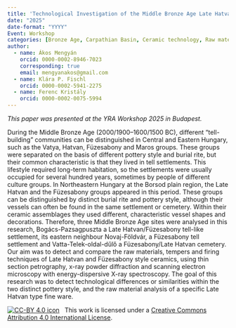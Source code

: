 ```yaml
---
title: 'Technological Investigation of the Middle Bronze Age Late Hatvan and Füzesabony Style Pottery from the Borsod Plain Region, Northeastern Hungary'
date: "2025"
date-format: "YYYY"
Event: Workshop
categories: [Bronze Age, Carpathian Basin, Ceramic technology, Raw materials, Firing technology]
author: 
  - name: Ákos Mengyán
    orcid: 0000-0002-8946-7023
    corresponding: true
    email: mengyanakos@gmail.com
  - name: Klára P. Fischl
    orcid: 0000-0002-5941-2275
  - name: Ferenc Kristály
    orcid: 0000-0002-0075-5994
---
```


*This paper was presented at the YRA Workshop 2025 in Budapest.*

During the Middle Bronze Age (2000/1900–1600/1500 BC), different “tell-building” communities can be distinguished in Central and Eastern Hungary, such as the Vatya, Hatvan, Füzesabony and Maros groups. These groups were separated on the basis of different pottery style and burial rite, but their common characteristic is that they lived in tell settlements. This lifestyle required long-term habitation, so the settlements were usually occupied for several hundred years, sometimes by people of different culture groups. In Northeastern Hungary at the Borsod plain region, the Late Hatvan and the Füzesabony groups appeared in this period. These groups can be distinguished by distinct burial rite and pottery style, although their vessels can often be found in the same settlement or cemetery. Within their ceramic assemblages they used different, characteristic vessel shapes and decorations.
Therefore, three Middle Bronze Age sites were analysed in this research, Bogács-Pazsagpuszta a Late Hatvan/Füzesabony tell-like settlement, its eastern neighbour Novaj-Földvár, a Füzesabony tell settlement and Vatta-Telek-oldal-dűlő a Füzesabony/Late Hatvan cemetery. Our aim was to detect and compare the raw materials, tempers and firing techniques of Late Hatvan and Füzesabony style ceramics, using thin section petrography, x-ray powder diffraction and scanning electron microscopy with energy-dispersive X-ray spectroscopy. The goal of this research was to detect technological differences or similarities within the two distinct pottery style, and the raw material analysis of a specific Late Hatvan type fine ware.

[![CC-BY 4.0 icon](https://i.creativecommons.org/l/by/4.0/88x31.png)](http://creativecommons.org/licenses/by/4.0/)&nbsp;&nbsp; This work is licensed under a [Creative Commons Attribution 4.0 International License](https://creativecommons.org/licenses/by/4.0/). 
